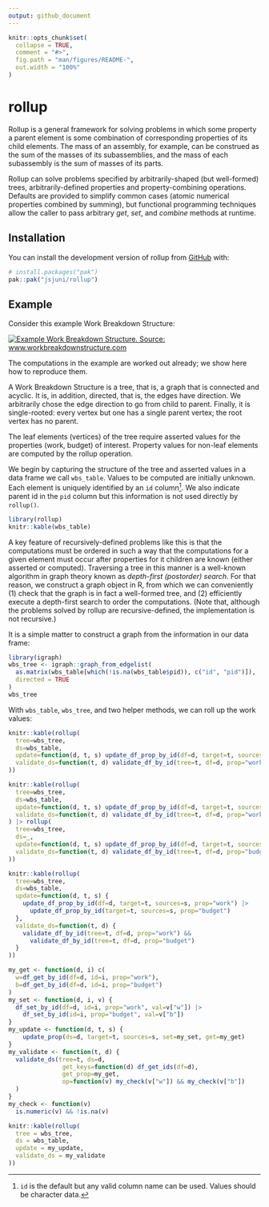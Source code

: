 ```yaml
---
output: github_document
---
```


<!-- README.md is generated from README.Rmd. Please edit that file -->

```r
knitr::opts_chunk$set(
  collapse = TRUE,
  comment = "#>",
  fig.path = "man/figures/README-",
  out.width = "100%"
)
```

# rollup

<!-- badges: start -->

<!-- badges: end -->

Rollup is a general framework for solving problems in which some property a parent element is some combination of corresponding properties of its child elements. The mass of an assembly, for example, can be construed as the sum of the masses of its subassemblies, and the mass of each subassembly is the sum of masses of its parts.

Rollup can solve problems specified by arbitrarily-shaped (but well-formed) trees, arbitrarily-defined properties and property-combining operations. Defaults are provided to simplify common cases (atomic numerical properties combined by summing), but functional programming techniques allow the caller to pass arbitrary *get*, *set*, and *combine* methods at runtime.

## Installation

You can install the development version of rollup from [GitHub](https://github.com/) with:

``` r
# install.packages("pak")
pak::pak("jsjuni/rollup")
```

## Example

Consider this example Work Breakdown Structure:

[![Example Work Breakdown Structure. Source: www.workbreakdownstructure.com](man/figures/README-wbs.jpg)](https://www.workbreakdownstructure.com)

The computations in the example are worked out already; we show here how to reproduce them.

A Work Breakdown Structure is a tree, that is, a graph that is connected and acyclic. It is, in addition, directed, that is, the edges have direction. We arbitrarily chose the edge direction to go from child to parent. Finally, it is single-rooted: every vertex but one has a single parent vertex; the root vertex has no parent.

The leaf elements (vertices) of the tree require asserted values for the properties (work, budget) of interest. Property values for non-leaf elements are computed by the rollup operation.

We begin by capturing the structure of the tree and asserted values in a data frame we call `wbs_table`. Values to be computed are initially unknown. Each element is uniquely identified by an `id` column[^1]. We also indicate parent id in the `pid` column but this information is not used directly by `rollup()`.

[^1]: `id` is the default but any valid column name can be used. Values should be character data.

```r
library(rollup)
knitr::kable(wbs_table)
```

A key feature of recursively-defined problems like this is that the computations must be ordered in such a way that the computations for a given element must occur after properties for it children are known (either asserted or computed). Traversing a tree in this manner is a well-known algorithm in graph theory known as *depth-first (postorder) search*. For that reason, we construct a graph object in R, from which we can conveniently (1) check that the graph is in fact a well-formed tree, and (2) efficiently execute a depth-first search to order the computations. (Note that, although the problems solved by rollup are recursive-defined, the implementation is not recursive.)

It is a simple matter to construct a graph from the information in our data frame:

```r
library(igraph)
wbs_tree <- igraph::graph_from_edgelist(
  as.matrix(wbs_table[which(!is.na(wbs_table$pid)), c("id", "pid")]),
  directed = TRUE
)
wbs_tree
```

With `wbs_table`, `wbs_tree`, and two helper methods, we can roll up the work values:

```r
knitr::kable(rollup(
  tree=wbs_tree,
  ds=wbs_table,
  update=function(d, t, s) update_df_prop_by_id(df=d, target=t, sources=s, prop="work"),
  validate_ds=function(t, d) validate_df_by_id(tree=t, df=d, prop="work")
))
```

```r
knitr::kable(rollup(
  tree=wbs_tree,
  ds=wbs_table,
  update=function(d, t, s) update_df_prop_by_id(df=d, target=t, sources=s, prop="work"),
  validate_ds=function(t, d) validate_df_by_id(tree=t, df=d, prop="work")
) |> rollup(
  tree=wbs_tree,
  ds=_,
  update=function(d, t, s) update_df_prop_by_id(df=d, target=t, sources=s, prop="budget"),
  validate_ds=function(t, d) validate_df_by_id(tree=t, df=d, prop="budget")
))
```

```r
knitr::kable(rollup(
  tree=wbs_tree,
  ds=wbs_table,
  update=function(d, t, s) {
    update_df_prop_by_id(df=d, target=t, sources=s, prop="work") |>
      update_df_prop_by_id(target=t, sources=s, prop="budget")
  },
  validate_ds=function(t, d) {
    validate_df_by_id(tree=t, df=d, prop="work") &&
      validate_df_by_id(tree=t, df=d, prop="budget")
  }
))
```

```r
my_get <- function(d, i) c(
  w=df_get_by_id(df=d, id=i, prop="work"),
  b=df_get_by_id(df=d, id=i, prop="budget")
)
my_set <- function(d, i, v) {
  df_set_by_id(df=d, id=i, prop="work", val=v["w"]) |>
    df_set_by_id(id=i, prop="budget", val=v["b"])
}
my_update <- function(d, t, s) {
    update_prop(ds=d, target=t, sources=s, set=my_set, get=my_get)
}
my_validate <- function(t, d) {
  validate_ds(tree=t, ds=d,
               get_keys=function(d) df_get_ids(df=d),
               get_prop=my_get,
               op=function(v) my_check(v["w"]) && my_check(v["b"])
  )
}
my_check <- function(v)
  is.numeric(v) && !is.na(v)

knitr::kable(rollup(
  tree = wbs_tree,
  ds = wbs_table,
  update = my_update,
  validate_ds = my_validate
))
```

